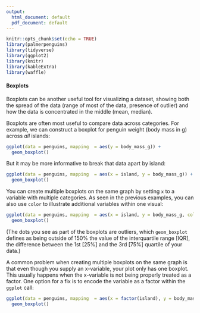 ```yaml
---
output:
  html_document: default
  pdf_document: default
---
```


```r
knitr::opts_chunk$set(echo = TRUE)
library(palmerpenguins)
library(tidyverse)
library(ggplot2)
library(knitr)
library(kableExtra)
library(waffle)
```

#### Boxplots

Boxplots can be another useful tool for visualizing a dataset, showing both the spread of the data (range of most of the data, presence of outlier) and how the data is concentrated in the middle (mean, median). 

Boxplots are often most useful to compare data across categories. For example, we can construct a boxplot for penguin weight (body mass in g) across _all_ islands:

```r
ggplot(data = penguins, mapping  = aes(y = body_mass_g)) +
  geom_boxplot()
```

But it may be more informative to break that data apart by island: 

```r
ggplot(data = penguins, mapping  = aes(x = island, y = body_mass_g)) +
  geom_boxplot()
```

You can create multiple boxplots on the same graph by setting `x` to a variable with multiple categories. As seen in the previous examples, you can also use `color` to illustrate additional variables within one visual:

```r
ggplot(data = penguins, mapping  = aes(x = island, y = body_mass_g, color = sex)) +
  geom_boxplot()
```

(The dots you see as part of the boxplots are outliers, which `geom_boxplot` defines as being outside of 150% the value of the interquartile range [IQR], the difference between the 1st [25%] and the 3rd [75%] quartile of your data.)


A common problem when creating multiple boxplots on the same graph is that even though you supply an x-variable, your plot only has one boxplot. This usually happens when the x-variable is not being properly treated as a factor. One option for a fix is to encode the variable as a factor within the `ggplot` call:

```r
ggplot(data = penguins, mapping  = aes(x = factor(island), y = body_mass_g)) +
  geom_boxplot()
```





